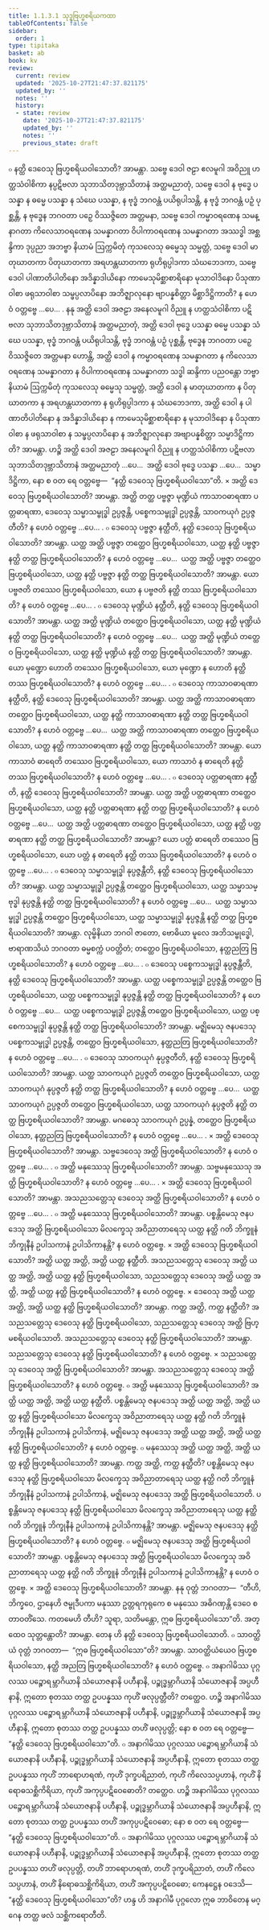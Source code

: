 ```yaml
---
title: 1.1.3.1 သုဒ္ဓဗြဟ္မစရိယကထာ
tableOfContents: false
sidebar:
  order: 1
type: tipitaka
basket: ab
book: kv
review:
  current: review
  updated: '2025-10-27T21:47:37.821175'
  updated_by: ''
  notes: ''
  history:
  - state: review
    date: '2025-10-27T21:47:37.821175'
    updated_by: ''
    notes: ''
    previous_state: draft
---
```



<ReviewStatus review={frontmatter.review} showDetails={true} />

<HypothesisAnnotation frontmatter={frontmatter} />

<DynamicBreadcrumb />

<Division number="269" book="kv" e="ch" v="32" p="80">

<Paragraph number="527" book="kv">
๐ နတ္ထိ ဒေဝေသု ဗြဟ္မစရိယဝါသောတိ? အာမန္တာ. သဗ္ဗေ ဒေဝါ ဇဠာ ဧလမူဂါ အဝိညူ ဟတ္ထသံဝါစိကာ နပ္ပဋိဗလာ သုဘာသိတဒုဗ္ဘာသိတာနံ အတ္ထမညာတုံ, သဗ္ဗေ ဒေဝါ န ဗုဒ္ဓေ ပသန္နာ န ဓမ္မေ ပသန္နာ န သံဃေ ပသန္နာ, န ဗုဒ္ဓံ ဘဂဝန္တံ ပယိရုပါသန္တိ, န ဗုဒ္ဓံ ဘဂဝန္တံ ပဉှံ ပုစ္ဆန္တိ, န ဗုဒ္ဓေန ဘဂဝတာ ပဉှေ ဝိဿဇ္ဇိတေ အတ္တမနာ, သဗ္ဗေ ဒေဝါ ကမ္မာဝရဏေန သမန္နာဂတာ ကိလေသာဝရဏေန သမန္နာဂတာ ဝိပါကာဝရဏေန သမန္နာဂတာ အဿဒ္ဓါ အစ္ဆန္ဒိကာ ဒုပ္ပညာ အဘဗ္ဗာ နိယာမံ ဩက္ကမိတုံ ကုသလေသု ဓမ္မေသု သမ္မတ္တံ, သဗ္ဗေ ဒေဝါ မာတုဃာတကာ ပိတုဃာတကာ အရဟန္တဃာတကာ ရုဟိရုပ္ပါဒကာ သံဃဘေဒကာ, သဗ္ဗေ ဒေဝါ ပါဏာတိပါတိနော အဒိန္နာဒါယိနော ကာမေသုမိစ္ဆာစာရိနော မုသာဝါဒိနော ပိသုဏာဝါစာ ဖရုသာဝါစာ သမ္ဖပ္ပလာပိနော အဘိဇ္ဈာလုနော ဗျာပန္နစိတ္တာ မိစ္ဆာဒိဋ္ဌိကာတိ? န ဟေဝံ ဝတ္တဗ္ဗေ …ပေ… .
</Paragraph>

<Paragraph number="528" book="kv">
နနု အတ္ထိ ဒေဝါ အဇဠာ အနေလမူဂါ ဝိညူ န ဟတ္ထသံဝါစိကာ ပဋိဗလာ သုဘာသိတဒုဗ္ဘာသိတာနံ အတ္ထမညာတုံ, အတ္ထိ ဒေဝါ ဗုဒ္ဓေ ပသန္နာ ဓမ္မေ ပသန္နာ သံဃေ ပသန္နာ, ဗုဒ္ဓံ ဘဂဝန္တံ ပယိရုပါသန္တိ, ဗုဒ္ဓံ ဘဂဝန္တံ ပဉှံ ပုစ္ဆန္တိ, ဗုဒ္ဓေန ဘဂဝတာ ပဉှေ ဝိဿဇ္ဇိတေ အတ္တမနာ ဟောန္တိ, အတ္ထိ ဒေဝါ န ကမ္မာဝရဏေန သမန္နာဂတာ န ကိလေသာဝရဏေန သမန္နာဂတာ န ဝိပါကာဝရဏေန သမန္နာဂတာ သဒ္ဓါ ဆန္ဒိကာ ပညဝန္တော ဘဗ္ဗာ နိယာမံ ဩက္ကမိတုံ ကုသလေသု ဓမ္မေသု သမ္မတ္တံ, အတ္ထိ ဒေဝါ န မာတုဃာတကာ န ပိတုဃာတကာ န အရဟန္တဃာတကာ န ရုဟိရုပ္ပါဒကာ န သံဃဘေဒကာ, အတ္ထိ ဒေဝါ န ပါဏာတိပါတိနော န အဒိန္နာဒါယိနော န ကာမေသုမိစ္ဆာစာရိနော န မုသာဝါဒိနော န ပိသုဏာဝါစာ န ဖရုသာဝါစာ န သမ္ဖပ္ပလာပိနော န အဘိဇ္ဈာလုနော အဗျာပန္နစိတ္တာ သမ္မာဒိဋ္ဌိကာတိ? အာမန္တာ.
</Paragraph>

<Paragraph number="529" book="kv">
ဟဉ္စိ အတ္ထိ ဒေဝါ အဇဠာ အနေလမူဂါ ဝိညူ န ဟတ္ထသံဝါစိကာ ပဋိဗလာ သုဘာသိတဒုဗ္ဘာသိတာနံ အတ္ထမညာတုံ …ပေ…  အတ္ထိ ဒေဝါ ဗုဒ္ဓေ ပသန္နာ …ပေ…  သမ္မာဒိဋ္ဌိကာ, နော စ ဝတ ရေ ဝတ္တဗ္ဗေ—  “နတ္ထိ ဒေဝေသု ဗြဟ္မစရိယဝါသော”တိ.
</Paragraph>

</Division>
<Division number="270" book="kv" e="ch" v="32" p="81">

<Paragraph number="530" book="kv">
× အတ္ထိ ဒေဝေသု ဗြဟ္မစရိယဝါသောတိ? အာမန္တာ. အတ္ထိ တတ္ထ ပဗ္ဗဇ္ဇာ မုဏ္ဍိယံ ကာသာဝဓာရဏာ ပတ္တဓာရဏာ, ဒေဝေသု သမ္မာသမ္ဗုဒ္ဓါ ဥပ္ပဇ္ဇန္တိ, ပစ္စေကသမ္ဗုဒ္ဓါ ဥပ္ပဇ္ဇန္တိ, သာဝကယုဂံ ဥပ္ပဇ္ဇတီတိ? န ဟေဝံ ဝတ္တဗ္ဗေ …ပေ… .
</Paragraph>

<Paragraph number="531" book="kv">
๐ ဒေဝေသု ပဗ္ဗဇ္ဇာ နတ္ထီတိ, နတ္ထိ ဒေဝေသု ဗြဟ္မစရိယဝါသောတိ? အာမန္တာ. ယတ္ထ အတ္ထိ ပဗ္ဗဇ္ဇာ တတ္ထေဝ ဗြဟ္မစရိယဝါသော, ယတ္ထ နတ္ထိ ပဗ္ဗဇ္ဇာ နတ္ထိ တတ္ထ ဗြဟ္မစရိယဝါသောတိ? န ဟေဝံ ဝတ္တဗ္ဗေ …ပေ…  ယတ္ထ အတ္ထိ ပဗ္ဗဇ္ဇာ တတ္ထေဝ ဗြဟ္မစရိယဝါသော, ယတ္ထ နတ္ထိ ပဗ္ဗဇ္ဇာ နတ္ထိ တတ္ထ ဗြဟ္မစရိယဝါသောတိ? အာမန္တာ. ယော ပဗ္ဗဇတိ တဿေဝ ဗြဟ္မစရိယဝါသော, ယော န ပဗ္ဗဇတိ နတ္ထိ တဿ ဗြဟ္မစရိယဝါသောတိ? န ဟေဝံ ဝတ္တဗ္ဗေ …ပေ… .
</Paragraph>

<Paragraph number="532" book="kv">
๐ ဒေဝေသု မုဏ္ဍိယံ နတ္ထီတိ, နတ္ထိ ဒေဝေသု ဗြဟ္မစရိယဝါသောတိ? အာမန္တာ. ယတ္ထ အတ္ထိ မုဏ္ဍိယံ တတ္ထေဝ ဗြဟ္မစရိယဝါသော, ယတ္ထ နတ္ထိ မုဏ္ဍိယံ နတ္ထိ တတ္ထ ဗြဟ္မစရိယဝါသောတိ? န ဟေဝံ ဝတ္တဗ္ဗေ …ပေ…  ယတ္ထ အတ္ထိ မုဏ္ဍိယံ တတ္ထေဝ ဗြဟ္မစရိယဝါသော, ယတ္ထ နတ္ထိ မုဏ္ဍိယံ နတ္ထိ တတ္ထ ဗြဟ္မစရိယဝါသောတိ? အာမန္တာ. ယော မုဏ္ဍော ဟောတိ တဿေဝ ဗြဟ္မစရိယဝါသော, ယော မုဏ္ဍော န ဟောတိ နတ္ထိ တဿ ဗြဟ္မစရိယဝါသောတိ? န ဟေဝံ ဝတ္တဗ္ဗေ …ပေ… .
</Paragraph>

<Paragraph number="533" book="kv">
๐ ဒေဝေသု ကာသာဝဓာရဏာ နတ္ထီတိ, နတ္ထိ ဒေဝေသု ဗြဟ္မစရိယဝါသောတိ? အာမန္တာ. ယတ္ထ အတ္ထိ ကာသာဝဓာရဏာ တတ္ထေဝ ဗြဟ္မစရိယဝါသော, ယတ္ထ နတ္ထိ ကာသာဝဓာရဏာ နတ္ထိ တတ္ထ ဗြဟ္မစရိယဝါသောတိ? န ဟေဝံ ဝတ္တဗ္ဗေ …ပေ…  ယတ္ထ အတ္ထိ ကာသာဝဓာရဏာ တတ္ထေဝ ဗြဟ္မစရိယဝါသော, ယတ္ထ နတ္ထိ ကာသာဝဓာရဏာ နတ္ထိ တတ္ထ ဗြဟ္မစရိယဝါသောတိ? အာမန္တာ. ယော ကာသာဝံ ဓာရေတိ တဿေဝ ဗြဟ္မစရိယဝါသော, ယော ကာသာဝံ န ဓာရေတိ နတ္ထိ တဿ ဗြဟ္မစရိယဝါသောတိ? န ဟေဝံ ဝတ္တဗ္ဗေ …ပေ… .
</Paragraph>

<Paragraph number="534" book="kv">
๐ ဒေဝေသု ပတ္တဓာရဏာ နတ္ထီတိ, နတ္ထိ ဒေဝေသု ဗြဟ္မစရိယဝါသောတိ? အာမန္တာ. ယတ္ထ အတ္ထိ ပတ္တဓာရဏာ တတ္ထေဝ ဗြဟ္မစရိယဝါသော, ယတ္ထ နတ္ထိ ပတ္တဓာရဏာ နတ္ထိ တတ္ထ ဗြဟ္မစရိယဝါသောတိ? န ဟေဝံ ဝတ္တဗ္ဗေ …ပေ…  ယတ္ထ အတ္ထိ ပတ္တဓာရဏာ တတ္ထေဝ ဗြဟ္မစရိယဝါသော, ယတ္ထ နတ္ထိ ပတ္တဓာရဏာ နတ္ထိ တတ္ထ ဗြဟ္မစရိယဝါသောတိ? အာမန္တာ? ယော ပတ္တံ ဓာရေတိ တဿေဝ ဗြဟ္မစရိယဝါသော, ယော ပတ္တံ န ဓာရေတိ နတ္ထိ တဿ ဗြဟ္မစရိယဝါသောတိ? န ဟေဝံ ဝတ္တဗ္ဗေ …ပေ… .
</Paragraph>

<Paragraph number="535" book="kv">
๐ ဒေဝေသု သမ္မာသမ္ဗုဒ္ဓါ နုပ္ပဇ္ဇန္တီတိ, နတ္ထိ ဒေဝေသု ဗြဟ္မစရိယဝါသောတိ? အာမန္တာ. ယတ္ထ သမ္မာသမ္ဗုဒ္ဓါ ဥပ္ပဇ္ဇန္တိ တတ္ထေဝ ဗြဟ္မစရိယဝါသော, ယတ္ထ သမ္မာသမ္ဗုဒ္ဓါ နုပ္ပဇ္ဇန္တိ နတ္ထိ တတ္ထ ဗြဟ္မစရိယဝါသောတိ? န ဟေဝံ ဝတ္တဗ္ဗေ …ပေ…  ယတ္ထ သမ္မာသမ္ဗုဒ္ဓါ ဥပ္ပဇ္ဇန္တိ တတ္ထေဝ ဗြဟ္မစရိယဝါသော, ယတ္ထ သမ္မာသမ္ဗုဒ္ဓါ နုပ္ပဇ္ဇန္တိ နတ္ထိ တတ္ထ ဗြဟ္မစရိယဝါသောတိ? အာမန္တာ. လုမ္ဗိနိယာ ဘဂဝါ ဇာတော, ဗောဓိယာ မူလေ အဘိသမ္ဗုဒ္ဓေါ, ဗာရာဏသိယံ ဘဂဝတာ ဓမ္မစက္ကံ ပဝတ္တိတံ; တတ္ထေဝ ဗြဟ္မစရိယဝါသော, နတ္ထညတြ ဗြဟ္မစရိယဝါသောတိ? န ဟေဝံ ဝတ္တဗ္ဗေ …ပေ… .
</Paragraph>

<Paragraph number="536" book="kv">
๐ ဒေဝေသု ပစ္စေကသမ္ဗုဒ္ဓါ နုပ္ပဇ္ဇန္တီတိ, နတ္ထိ ဒေဝေသု ဗြဟ္မစရိယဝါသောတိ? အာမန္တာ. ယတ္ထ ပစ္စေကသမ္ဗုဒ္ဓါ ဥပ္ပဇ္ဇန္တိ တတ္ထေဝ ဗြဟ္မစရိယဝါသော, ယတ္ထ ပစ္စေကသမ္ဗုဒ္ဓါ နုပ္ပဇ္ဇန္တိ နတ္ထိ တတ္ထ ဗြဟ္မစရိယဝါသောတိ? န ဟေဝံ ဝတ္တဗ္ဗေ …ပေ…  ယတ္ထ ပစ္စေကသမ္ဗုဒ္ဓါ ဥပ္ပဇ္ဇန္တိ တတ္ထေဝ ဗြဟ္မစရိယဝါသော, ယတ္ထ ပစ္စေကသမ္ဗုဒ္ဓါ နုပ္ပဇ္ဇန္တိ နတ္ထိ တတ္ထ ဗြဟ္မစရိယဝါသောတိ? အာမန္တာ. မဇ္ဈိမေသု ဇနပဒေသု ပစ္စေကသမ္ဗုဒ္ဓါ ဥပ္ပဇ္ဇန္တိ, တတ္ထေဝ ဗြဟ္မစရိယဝါသော, နတ္ထညတြ ဗြဟ္မစရိယဝါသောတိ? န ဟေဝံ ဝတ္တဗ္ဗေ …ပေ… .
</Paragraph>

<Paragraph number="537" book="kv">
๐ ဒေဝေသု သာဝကယုဂံ နုပ္ပဇ္ဇတီတိ, နတ္ထိ ဒေဝေသု ဗြဟ္မစရိယဝါသောတိ? အာမန္တာ. ယတ္ထ သာဝကယုဂံ ဥပ္ပဇ္ဇတိ တတ္ထေဝ ဗြဟ္မစရိယဝါသော, ယတ္ထ သာဝကယုဂံ နုပ္ပဇ္ဇတိ နတ္ထိ တတ္ထ ဗြဟ္မစရိယဝါသောတိ? န ဟေဝံ ဝတ္တဗ္ဗေ …ပေ…  ယတ္ထ သာဝကယုဂံ ဥပ္ပဇ္ဇတိ တတ္ထေဝ ဗြဟ္မစရိယဝါသော, ယတ္ထ သာဝကယုဂံ နုပ္ပဇ္ဇတိ နတ္ထိ တတ္ထ ဗြဟ္မစရိယဝါသောတိ? အာမန္တာ. မဂဓေသု သာဝကယုဂံ ဥပ္ပန္နံ, တတ္ထေဝ ဗြဟ္မစရိယဝါသော, နတ္ထညတြ ဗြဟ္မစရိယဝါသောတိ? န ဟေဝံ ဝတ္တဗ္ဗေ …ပေ… .
</Paragraph>

</Division>
<Division number="271" book="kv" e="ch" v="32" p="82">

<Paragraph number="538" book="kv">
× အတ္ထိ ဒေဝေသု ဗြဟ္မစရိယဝါသောတိ? အာမန္တာ. သဗ္ဗဒေဝေသု အတ္ထိ ဗြဟ္မစရိယဝါသောတိ? န ဟေဝံ ဝတ္တဗ္ဗေ …ပေ… .
</Paragraph>

<Paragraph number="539" book="kv">
๐ အတ္ထိ မနုဿေသု ဗြဟ္မစရိယဝါသောတိ? အာမန္တာ. သဗ္ဗမနုဿေသု အတ္ထိ ဗြဟ္မစရိယဝါသောတိ? န ဟေဝံ ဝတ္တဗ္ဗေ …ပေ… .
</Paragraph>

<Paragraph number="540" book="kv">
× အတ္ထိ ဒေဝေသု ဗြဟ္မစရိယဝါသောတိ? အာမန္တာ. အသညသတ္တေသု ဒေဝေသု အတ္ထိ ဗြဟ္မစရိယဝါသောတိ? န ဟေဝံ ဝတ္တဗ္ဗေ …ပေ… .
</Paragraph>

<Paragraph number="541" book="kv">
๐ အတ္ထိ မနုဿေသု ဗြဟ္မစရိယဝါသောတိ? အာမန္တာ. ပစ္စန္တိမေသု ဇနပဒေသု အတ္ထိ ဗြဟ္မစရိယဝါသော မိလက္ခေသု အဝိညာတာရေသု ယတ္ထ နတ္ထိ ဂတိ ဘိက္ခူနံ ဘိက္ခုနီနံ ဥပါသကာနံ ဥပါသိကာနန္တိ? န ဟေဝံ ဝတ္တဗ္ဗေ.
</Paragraph>

<Paragraph number="542" book="kv">
× အတ္ထိ ဒေဝေသု ဗြဟ္မစရိယဝါသောတိ? အတ္ထိ ယတ္ထ အတ္ထိ, အတ္ထိ ယတ္ထ နတ္ထီတိ. အသညသတ္တေသု ဒေဝေသု အတ္ထိ ယတ္ထ အတ္ထိ, အတ္ထိ ယတ္ထ နတ္ထိ ဗြဟ္မစရိယဝါသော, သညသတ္တေသု ဒေဝေသု အတ္ထိ ယတ္ထ အတ္ထိ, အတ္ထိ ယတ္ထ နတ္ထိ ဗြဟ္မစရိယဝါသောတိ? န ဟေဝံ ဝတ္တဗ္ဗေ.
</Paragraph>

<Paragraph number="543" book="kv">
× ဒေဝေသု အတ္ထိ ယတ္ထ အတ္ထိ, အတ္ထိ ယတ္ထ နတ္ထိ ဗြဟ္မစရိယဝါသောတိ? အာမန္တာ. ကတ္ထ အတ္ထိ, ကတ္ထ နတ္ထီတိ? အသညသတ္တေသု ဒေဝေသု နတ္ထိ ဗြဟ္မစရိယဝါသော, သညသတ္တေသု ဒေဝေသု အတ္ထိ ဗြဟ္မစရိယဝါသောတိ. အသညသတ္တေသု ဒေဝေသု နတ္ထိ ဗြဟ္မစရိယဝါသောတိ? အာမန္တာ. သညသတ္တေသု ဒေဝေသု နတ္ထိ ဗြဟ္မစရိယဝါသောတိ? န ဟေဝံ ဝတ္တဗ္ဗေ.
</Paragraph>

<Paragraph number="544" book="kv">
× သညသတ္တေသု ဒေဝေသု အတ္ထိ ဗြဟ္မစရိယဝါသောတိ? အာမန္တာ. အသညသတ္တေသု ဒေဝေသု အတ္ထိ ဗြဟ္မစရိယဝါသောတိ? န ဟေဝံ ဝတ္တဗ္ဗေ.
</Paragraph>

<Paragraph number="545" book="kv">
๐ အတ္ထိ မနုဿေသု ဗြဟ္မစရိယဝါသောတိ? အတ္ထိ ယတ္ထ အတ္ထိ, အတ္ထိ ယတ္ထ နတ္ထီတိ. ပစ္စန္တိမေသု ဇနပဒေသု အတ္ထိ ယတ္ထ အတ္ထိ, အတ္ထိ ယတ္ထ နတ္ထိ ဗြဟ္မစရိယဝါသော မိလက္ခေသု အဝိညာတာရေသု ယတ္ထ နတ္ထိ ဂတိ ဘိက္ခူနံ ဘိက္ခုနီနံ ဥပါသကာနံ ဥပါသိကာနံ, မဇ္ဈိမေသု ဇနပဒေသု အတ္ထိ ယတ္ထ အတ္ထိ, အတ္ထိ ယတ္ထ နတ္ထိ ဗြဟ္မစရိယဝါသောတိ? န ဟေဝံ ဝတ္တဗ္ဗေ.
</Paragraph>

<Paragraph number="546" book="kv">
๐ မနုဿေသု အတ္ထိ ယတ္ထ အတ္ထိ, အတ္ထိ ယတ္ထ နတ္ထိ ဗြဟ္မစရိယဝါသောတိ? အာမန္တာ. ကတ္ထ အတ္ထိ, ကတ္ထ နတ္ထီတိ? ပစ္စန္တိမေသု ဇနပဒေသု နတ္ထိ ဗြဟ္မစရိယဝါသော မိလက္ခေသု အဝိညာတာရေသု ယတ္ထ နတ္ထိ ဂတိ ဘိက္ခူနံ ဘိက္ခုနီနံ ဥပါသကာနံ ဥပါသိကာနံ, မဇ္ဈိမေသု ဇနပဒေသု အတ္ထိ ဗြဟ္မစရိယဝါသောတိ. ပစ္စန္တိမေသု ဇနပဒေသု နတ္ထိ ဗြဟ္မစရိယဝါသော မိလက္ခေသု အဝိညာတာရေသု ယတ္ထ နတ္ထိ ဂတိ ဘိက္ခူနံ ဘိက္ခုနီနံ ဥပါသကာနံ ဥပါသိကာနန္တိ? အာမန္တာ. မဇ္ဈိမေသု ဇနပဒေသု နတ္ထိ ဗြဟ္မစရိယဝါသောတိ? န ဟေဝံ ဝတ္တဗ္ဗေ.
</Paragraph>

<Paragraph number="547" book="kv">
๐ မဇ္ဈိမေသု ဇနပဒေသု အတ္ထိ ဗြဟ္မစရိယဝါသောတိ? အာမန္တာ. ပစ္စန္တိမေသု ဇနပဒေသု အတ္ထိ ဗြဟ္မစရိယဝါသော မိလက္ခေသု အဝိညာတာရေသု ယတ္ထ နတ္ထိ ဂတိ ဘိက္ခူနံ ဘိက္ခုနီနံ ဥပါသကာနံ ဥပါသိကာနန္တိ? န ဟေဝံ ဝတ္တဗ္ဗေ.
</Paragraph>

<Paragraph number="548" book="kv">
× အတ္ထိ ဒေဝေသု ဗြဟ္မစရိယဝါသောတိ? အာမန္တာ. နနု ဝုတ္တံ ဘဂဝတာ—  “တီဟိ, ဘိက္ခဝေ, ဌာနေဟိ ဇမ္ဗုဒီပကာ မနုဿာ ဥတ္တရကုရုကေ စ မနုဿေ အဓိဂဏှန္တိ ဒေဝေ စ တာဝတိံသေ. ကတမေဟိ တီဟိ? သူရာ, သတိမန္တော, ဣဓ ဗြဟ္မစရိယဝါသော”တိ. အတ္ထေဝ သုတ္တန္တောတိ? အာမန္တာ. တေန ဟိ နတ္ထိ ဒေဝေသု ဗြဟ္မစရိယဝါသောတိ.
</Paragraph>

<Paragraph number="549" book="kv">
๐ သာဝတ္ထိယံ ဝုတ္တံ ဘဂဝတာ—  “ဣဓ ဗြဟ္မစရိယဝါသော”တိ? အာမန္တာ. သာဝတ္ထိယံယေဝ ဗြဟ္မစရိယဝါသော, နတ္ထိ အညတြ ဗြဟ္မစရိယဝါသောတိ? န ဟေဝံ ဝတ္တဗ္ဗေ.
</Paragraph>

</Division>
<Division number="272" book="kv" e="ch" v="32" p="84">

<Paragraph number="550" book="kv">
๐ အနာဂါမိဿ ပုဂ္ဂလဿ ပဉ္စောရမ္ဘာဂိယာနိ သံယောဇနာနိ ပဟီနာနိ, ပဉ္စုဒ္ဓမ္ဘာဂိယာနိ သံယောဇနာနိ အပ္ပဟီနာနိ, ဣတော စုတဿ တတ္ထ ဥပပန္နဿ ကုဟိံ ဖလုပ္ပတ္တီတိ? တတ္ထေဝ. ဟဉ္စိ အနာဂါမိဿ ပုဂ္ဂလဿ ပဉ္စောရမ္ဘာဂိယာနိ သံယောဇနာနိ ပဟီနာနိ, ပဉ္စုဒ္ဓမ္ဘာဂိယာနိ သံယောဇနာနိ အပ္ပဟီနာနိ, ဣတော စုတဿ တတ္ထ ဥပပန္နဿ တဟိံ ဖလုပ္ပတ္တိ; နော စ ဝတ ရေ ဝတ္တဗ္ဗေ—  “နတ္ထိ ဒေဝေသု ဗြဟ္မစရိယဝါသော”တိ.
</Paragraph>

<Paragraph number="551" book="kv">
๐ အနာဂါမိဿ ပုဂ္ဂလဿ ပဉ္စောရမ္ဘာဂိယာနိ သံယောဇနာနိ ပဟီနာနိ, ပဉ္စုဒ္ဓမ္ဘာဂိယာနိ သံယောဇနာနိ အပ္ပဟီနာနိ, ဣတော စုတဿ တတ္ထ ဥပပန္နဿ ကုဟိံ ဘာရောဟရဏံ, ကုဟိံ ဒုက္ခပရိညာတံ, ကုဟိံ ကိလေသပ္ပဟာနံ, ကုဟိံ နိရောဓသစ္ဆိကိရိယာ, ကုဟိံ အကုပ္ပပဋိဝေဓောတိ? တတ္ထေဝ. ဟဉ္စိ အနာဂါမိဿ ပုဂ္ဂလဿ ပဉ္စောရမ္ဘာဂိယာနိ သံယောဇနာနိ ပဟီနာနိ, ပဉ္စုဒ္ဓမ္ဘာဂိယာနိ သံယောဇနာနိ အပ္ပဟီနာနိ, ဣတော စုတဿ တတ္ထ ဥပပန္နဿ တဟိံ အကုပ္ပပဋိဝေဓော; နော စ ဝတ ရေ ဝတ္တဗ္ဗေ—  “နတ္ထိ ဒေဝေသု ဗြဟ္မစရိယဝါသော”တိ.
</Paragraph>

<Paragraph number="552" book="kv">
๐ အနာဂါမိဿ ပုဂ္ဂလဿ ပဉ္စောရမ္ဘာဂိယာနိ သံယောဇနာနိ ပဟီနာနိ, ပဉ္စုဒ္ဓမ္ဘာဂိယာနိ သံယောဇနာနိ အပ္ပဟီနာနိ, ဣတော စုတဿ တတ္ထ ဥပပန္နဿ တဟိံ ဖလုပ္ပတ္တိ, တဟိံ ဘာရောဟရဏံ, တဟိံ ဒုက္ခပရိညာတံ, တဟိံ ကိလေသပ္ပဟာနံ, တဟိံ နိရောဓသစ္ဆိကိရိယာ, တဟိံ အကုပ္ပပဋိဝေဓော; ကေနဋ္ဌေန ဝဒေသိ—  “နတ္ထိ ဒေဝေသု ဗြဟ္မစရိယဝါသော”တိ? ဟန္ဒ ဟိ အနာဂါမီ ပုဂ္ဂလော ဣဓ ဘာဝိတေန မဂ္ဂေန တတ္ထ ဖလံ သစ္ဆိကရောတီတိ.
</Paragraph>
</Division>